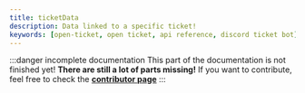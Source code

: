 ```yaml
---
title: ticketData
description: Data linked to a specific ticket!
keywords: [open-ticket, open ticket, api reference, discord ticket bot]
---
```

<head>
    <link rel="apple-touch-icon" href="/img/logo_vertical.png"/>
</head>

:::danger incomplete documentation
This part of the documentation is not finished yet! **There are still a lot of parts missing!**
If you want to contribute, feel free to check the **[contributor page](/contributing)**
:::